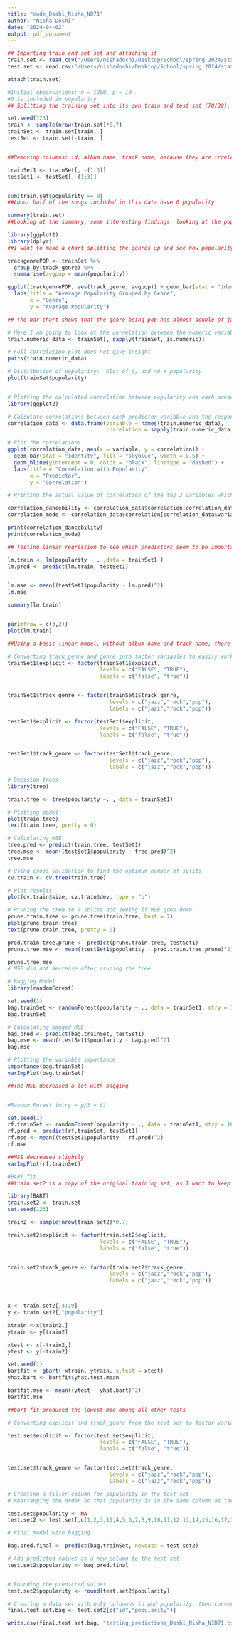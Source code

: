 ```yaml
---
title: "code_Doshi_Nisha_ND71"
author: "Nisha Doshi"
date: "2024-04-02"
output: pdf_document
---
```

```r
## Importing train and set set and attaching it 
train.set <- read.csv("/Users/nishadoshi/Desktop/School/spring 2024/stat 1361/final project/train.csv")
test.set <- read.csv("/Users/nishadoshi/Desktop/School/spring 2024/stat 1361/final project/test.csv")

attach(train.set)

#Initial observations: n = 1200, p = 19 
#0 is included in popularity 
## Splitting the training set into its own train and test set (70/30). 

set.seed(123)
train <- sample(nrow(train.set)*0.7) 
trainSet <- train.set[train, ] 
testSet <- train.set[-train, ]


##Removing columns: id, album name, track name, because they are irrelevant and character variables, which will not work with the models being tested. 

trainSet1 <- trainSet[, -(1:3)]
testSet1 <- testSet[,-(1:3)]


sum(train.set$popularity == 0)
##About half of the songs included in this data have 0 popularity

summary(train.set)
##Looking at the summary, some interesting findings: looking at the popularity, the mean is only 27.38 so most the data is the set itself does not have a average high popularity rating. The other averages do not seem unusual. A majority of the songs in the data are not explicit. 
```

```r

library(ggplot2)
library(dplyr)
##I want to make a chart splitting the genres up and see how popularity is split between the genres, because I believe pop would indicate more popularity, majority of the time. 

trackgenrePOP <- trainSet %>%
  group_by(track_genre) %>% 
  summarise(avgpop = mean(popularity))

ggplot(trackgenrePOP, aes(track_genre, avgpop)) + geom_bar(stat = "identity", color = "orange", fill= "lightblue") +
  labs(title = "Average Popularity Grouped by Genre",
       x = "Genre",
       y = "Average Popularity")

## The bar chart shows that the genre being pop has almost double of jazz and rocks average popularity.  

```
```r
# Here I am going to look at the correlation between the numeric variables and popularity to see if there are any patterns 
train.numeric_data <- trainSet[, sapply(trainSet, is.numeric)]

# Full correlation plot does not give insight
pairs(train.numeric_data)

# Distribution of popularity:  Alot of 0, and 40 + popularity
plot(trainSet$popularity)


# Plotting the calculated correlation between popularity and each predcitor 
library(ggplot2)

# Calculate correlations between each predictor variable and the response variable
correlation_data <- data.frame(variable = names(train.numeric_data), 
                               correlation = sapply(train.numeric_data, function(x) cor(x, train.numeric_data$popularity)))

# Plot the correlations
ggplot(correlation_data, aes(x = variable, y = correlation)) +
  geom_bar(stat = "identity", fill = "skyblue", width = 0.5) +
  geom_hline(yintercept = 0, color = "black", linetype = "dashed") +
  labs(title = "Correlation with Popularity",
       x = "Predictor",
       y = "Correlation")

# Printing the actual value of correlation of the top 2 variables which was danceability and mode

correlation_dancebility <- correlation_data$correlation[correlation_data$variable == "danceability"]
correlation_mode <- correlation_data$correlation[correlation_data$variable == "mode"]

print(correlation_dancebility)
print(correlation_mode)

```

```r
## Testing linear regression to see which predictors seem to be important 

lm.train <- lm(popularity ~ . ,data = trainSet1 )
lm.pred <- predict(lm.train, testSet1)


lm.mse <- mean((testSet1$popularity - lm.pred)^2)
lm.mse

summary(lm.train)


par(mfrow = c(3,2))
plot(lm.train)

##Using a basic linear model, without album name and track name, there are some results, but with a low R^2 so it is difficult to explain the variance. Least to most important: duration_ms, mode, danceability, energy, valence, tempo, track_genre pop. I am not going to continue with linear model for predictions. 

```

```r
# Converting track_genre and genre into factor variables to easily work with models
trainSet1$explicit <- factor(trainSet1$explicit,
                             levels = c("FALSE", "TRUE"),
                             labels = c("false", "true"))


trainSet1$track_genre <- factor(trainSet1$track_genre,
                                levels = c("jazz","rock","pop"),
                                labels = c("jazz","rock","pop"))

testSet1$explicit <- factor(testSet1$explicit,
                             levels = c("FALSE", "TRUE"),
                             labels = c("false", "true"))


testSet1$track_genre <- factor(testSet1$track_genre,
                                levels = c("jazz","rock","pop"),
                                labels = c("jazz","rock","pop"))


```

```r
# Decision trees
library(tree)

train.tree <- tree(popularity ~. , data = trainSet1)

# Plotting model
plot(train.tree)
text(train.tree, pretty = 0)

# Calculating MSE 
tree.pred <- predict(train.tree, testSet1)
tree.mse <- mean((testSet1$popularity - tree.pred)^2)
tree.mse

# Using cross validation to find the optimum number of splits
cv.train <- cv.tree(train.tree)

# Plot results 
plot(cv.train$size, cv.train$dev, type = "b")

# Pruning the tree to 7 splits and seeing if MSE goes down. 
prune.train.tree <- prune.tree(train.tree, best = 7)
plot(prune.train.tree)
text(prune.train.tree, pretty = 0)

pred.train.tree.prune <- predict(prune.train.tree, testSet1)
prune.tree.mse <- mean((testSet1$popularity - pred.train.tree.prune)^2)

prune.tree.mse
# MSE did not decrease after pruning the tree. 
```

```r
# Bagging Model  
library(randomForest)

set.seed(1)
bag.trainSet <- randomForest(popularity ~ ., data = trainSet1, mtry = 15, importance = TRUE)
bag.trainSet

# Calculating bagged MSE 
bag.pred <- predict(bag.trainSet, testSet1)
bag.mse <- mean((testSet1$popularity - bag.pred)^2)
bag.mse

# Plotting the variable importance
importance(bag.trainSet)
varImpPlot(bag.trainSet)

##The MSE decreased a lot with bagging


#Random Forest (mtry = p/3 = 6)

set.seed(1)
rf.trainSet <- randomForest(popularity ~ ., data = trainSet1, mtry = 16/3, importance = TRUE)
rf.pred <- predict(rf.trainSet, testSet1)
rf.mse <- mean((testSet1$popularity - rf.pred)^2)
rf.mse

##MSE decreased slightly 
varImpPlot(rf.trainSet) 


```

```r
#BART fit 
##train.set2 is a copy of the original training set, as I want to keep the first one as the original. But working with the copy, I recreated another train sample and made explicit and track_genre factor variables, then performed BART model.

library(BART)
train.set2 <- train.set
set.seed(123)

train2 <- sample(nrow(train.set2)*0.7) 

train.set2$explicit <- factor(train.set2$explicit,
                             levels = c("FALSE", "TRUE"),
                             labels = c("false", "true"))


train.set2$track_genre <- factor(train.set2$track_genre,
                                levels = c("jazz","rock","pop"),
                                labels = c("jazz","rock","pop"))



x <- train.set2[,4:19]
y <- train.set2[,"popularity"]

xtrain <-x[train2,]
ytrain <- y[train2]

xtest <- x[-train2,] 
ytest <- y[-train2]

set.seed(1)
bartfit <- gbart( xtrain, ytrain, x.test = xtest)
yhat.bart <- bartfit$yhat.test.mean 

bartfit.mse <- mean((ytest - yhat.bart)^2)
bartfit.mse

##bart fit produced the lowest mse among all other tests 

```


```r
# Converting explicit and track_genre from the test set to factor variables 

test.set$explicit <- factor(test.set$explicit,
                             levels = c("FALSE", "TRUE"),
                             labels = c("false", "true"))


test.set$track_genre <- factor(test.set$track_genre,
                                levels = c("jazz","rock","pop"),
                                labels = c("jazz","rock","pop"))

# Creating a filler column for popularity in the test set 
# Rearranging the order so that popularity is in the same column as the train set

test.set$popularity <- NA 
test.set2 <- test.set[,c(1,2,3,19,4,5,6,7,8,9,10,11,12,13,14,15,16,17,18)]

# Final model with bagging 

bag.pred.final <- predict(bag.trainSet, newdata = test.set2)

# Add predicted values as a new column to the test set
test.set2$popularity <- bag.pred.final


# Rounding the predicted values 
test.set2$popularity <- round(test.set2$popularity)

# Creating a data set with only coloumns id and popularity, then converting it to a csv set. 
final.test.set.bag <- test.set2[c("id","popularity")]

write.csv(final.test.set.bag, "testing_predictions_Doshi_Nisha_NID71.csv")

```

